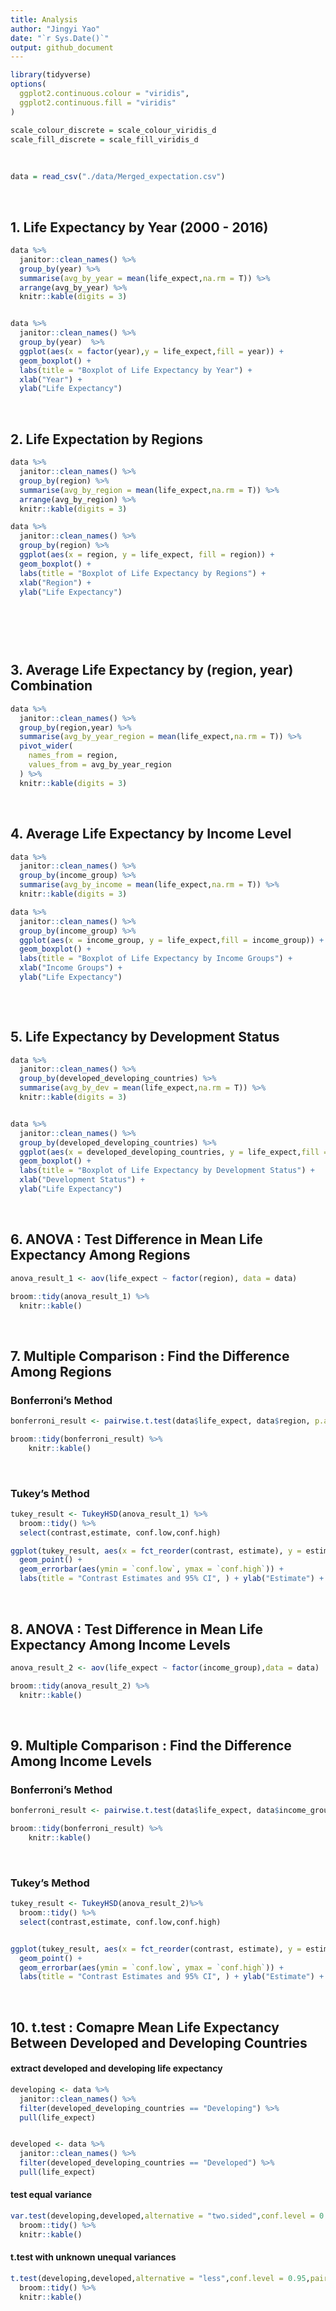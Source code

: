 ```yaml
---
title: Analysis
author: "Jingyi Yao"
date: "`r Sys.Date()`"
output: github_document
---
```


```r
library(tidyverse)
options(
  ggplot2.continuous.colour = "viridis",
  ggplot2.continuous.fill = "viridis"
)

scale_colour_discrete = scale_colour_viridis_d
scale_fill_discrete = scale_fill_viridis_d
```


\ \par
```r
data = read_csv("./data/Merged_expectation.csv")

```



\ \par
## 1. Life Expectancy by Year (2000 - 2016)
```r
data %>% 
  janitor::clean_names() %>% 
  group_by(year) %>% 
  summarise(avg_by_year = mean(life_expect,na.rm = T)) %>% 
  arrange(avg_by_year) %>% 
  knitr::kable(digits = 3)


data %>% 
  janitor::clean_names() %>% 
  group_by(year)  %>% 
  ggplot(aes(x = factor(year),y = life_expect,fill = year)) +
  geom_boxplot() +
  labs(title = "Boxplot of Life Expectancy by Year") +
  xlab("Year") +
  ylab("Life Expectancy")

```


\ \par
## 2.  Life Expectation by Regions
```r
data %>% 
  janitor::clean_names() %>% 
  group_by(region) %>% 
  summarise(avg_by_region = mean(life_expect,na.rm = T)) %>% 
  arrange(avg_by_region) %>% 
  knitr::kable(digits = 3)

data %>% 
  janitor::clean_names() %>% 
  group_by(region) %>% 
  ggplot(aes(x = region, y = life_expect, fill = region)) +
  geom_boxplot() +
  labs(title = "Boxplot of Life Expectancy by Regions") +
  xlab("Region") +
  ylab("Life Expectancy")
  
          
           
```


\ \par
## 3. Average Life Expectancy by (region, year) Combination

```r
data %>% 
  janitor::clean_names() %>% 
  group_by(region,year) %>% 
  summarise(avg_by_year_region = mean(life_expect,na.rm = T)) %>% 
  pivot_wider(
    names_from = region,
    values_from = avg_by_year_region
  ) %>% 
  knitr::kable(digits = 3)


```


\ \par
## 4. Average Life Expectancy by Income Level

```r
data %>% 
  janitor::clean_names() %>% 
  group_by(income_group) %>% 
  summarise(avg_by_income = mean(life_expect,na.rm = T)) %>% 
  knitr::kable(digits = 3)

data %>% 
  janitor::clean_names() %>% 
  group_by(income_group) %>% 
  ggplot(aes(x = income_group, y = life_expect,fill = income_group)) +
  geom_boxplot() +
  labs(title = "Boxplot of Life Expectancy by Income Groups") +
  xlab("Income Groups") +
  ylab("Life Expectancy")
  

```


\ \par
## 5. Life Expectancy by Development Status

```r
data %>% 
  janitor::clean_names() %>% 
  group_by(developed_developing_countries) %>% 
  summarise(avg_by_dev = mean(life_expect,na.rm = T)) %>% 
  knitr::kable(digits = 3)


data %>% 
  janitor::clean_names() %>% 
  group_by(developed_developing_countries) %>% 
  ggplot(aes(x = developed_developing_countries, y = life_expect,fill = developed_developing_countries)) +
  geom_boxplot() +
  labs(title = "Boxplot of Life Expectancy by Development Status") +
  xlab("Development Status") +
  ylab("Life Expectancy")

```



\ \par
## 6. ANOVA : Test Difference in Mean Life Expectancy Among Regions

```r
anova_result_1 <- aov(life_expect ~ factor(region), data = data)

broom::tidy(anova_result_1) %>% 
  knitr::kable()


```


\ \par
## 7. Multiple Comparison : Find the Difference Among Regions

### Bonferroni's Method
```r
bonferroni_result <- pairwise.t.test(data$life_expect, data$region, p.adj = 'bonferroni')

broom::tidy(bonferroni_result) %>% 
    knitr::kable()

```


\ \par
### Tukey's Method
```r
tukey_result <- TukeyHSD(anova_result_1) %>% 
  broom::tidy() %>% 
  select(contrast,estimate, conf.low,conf.high)

ggplot(tukey_result, aes(x = fct_reorder(contrast, estimate), y = estimate)) +
  geom_point() +
  geom_errorbar(aes(ymin = `conf.low`, ymax = `conf.high`)) +
  labs(title = "Contrast Estimates and 95% CI", ) + ylab("Estimate") + xlab("Contrast") + theme(axis.text.x = element_text(hjust = 1, angle = 45,size = 7))


```


\ \par
## 8. ANOVA : Test Difference in Mean Life Expectancy Among Income Levels

```r
anova_result_2 <- aov(life_expect ~ factor(income_group),data = data)

broom::tidy(anova_result_2) %>% 
  knitr::kable()

```

\ \par
## 9. Multiple Comparison : Find the Difference Among Income Levels

### Bonferroni's Method
```r
bonferroni_result <- pairwise.t.test(data$life_expect, data$income_group, p.adj = 'bonferroni')

broom::tidy(bonferroni_result) %>% 
    knitr::kable()

```

\ \par
### Tukey's Method
```r
tukey_result <- TukeyHSD(anova_result_2)%>% 
  broom::tidy() %>% 
  select(contrast,estimate, conf.low,conf.high)


ggplot(tukey_result, aes(x = fct_reorder(contrast, estimate), y = estimate)) +
  geom_point() +
  geom_errorbar(aes(ymin = `conf.low`, ymax = `conf.high`)) +
  labs(title = "Contrast Estimates and 95% CI", ) + ylab("Estimate") + xlab("Contrast") + theme(axis.text.x = element_text(hjust = 1, angle = 45,size = 7))

```


\ \par
## 10. t.test : Comapre Mean Life Expectancy Between Developed and Developing Countries

#### extract developed and developing life expectancy
```r
developing <- data %>% 
  janitor::clean_names() %>% 
  filter(developed_developing_countries == "Developing") %>% 
  pull(life_expect)


developed <- data %>% 
  janitor::clean_names() %>% 
  filter(developed_developing_countries == "Developed") %>% 
  pull(life_expect) 

```


#### test equal variance
```r
var.test(developing,developed,alternative = "two.sided",conf.level = 0.95) %>% 
  broom::tidy() %>% 
  knitr::kable()

```


#### t.test with unknown unequal variances

```r
t.test(developing,developed,alternative = "less",conf.level = 0.95,paired = F,var.equal = FALSE ) %>% 
  broom::tidy() %>% 
  knitr::kable()

```




